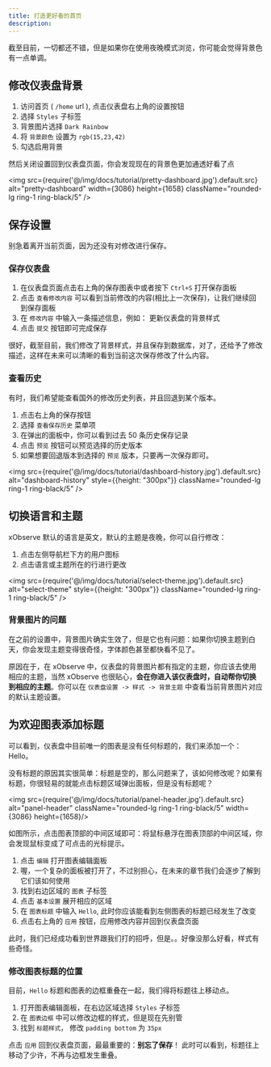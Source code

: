 ```yaml
---
title: 打造更好看的首页
description: 
---
```


截至目前，一切都还不错，但是如果你在使用夜晚模式浏览，你可能会觉得背景色有一点单调。

## 修改仪表盘背景

1. 访问首页 ( `/home` url ), 点击仪表盘右上角的设置按钮
2. 选择 `Styles` 子标签
3. 背景图片选择 `Dark Rainbow`
4. 将 <code>背景颜色</code> 设置为 `rgb(15,23,42)`
5. 勾选启用背景

然后关闭设置回到仪表盘页面，你会发现现在的背景色更加通透好看了点

<img src={require('@/img/docs/tutorial/pretty-dashboard.jpg').default.src} alt="pretty-dashboard" width={3086} height={1658} className="rounded-lg ring-1 ring-black/5" />


## 保存设置

别急着离开当前页面，因为还没有对修改进行保存。


### 保存仪表盘

1. 在仪表盘页面点击右上角的保存图表中或者按下 `Ctrl+S` 打开保存面板
2. 点击 `查看修改内容` 可以看到当前修改的内容(相比上一次保存)，让我们继续回到保存面板
3. 在 `修改内容` 中输入一条描述信息，例如： 更新仪表盘的背景样式
4. 点击 `提交` 按钮即可完成保存

很好，截至目前，我们修改了背景样式，并且保存到数据库，对了，还给予了修改描述，这样在未来可以清晰的看到当前这次保存修改了什么内容。

### 查看历史

有时，我们希望能查看国外的修改历史列表，并且回退到某个版本。

1. 点击右上角的保存按钮
2. 选择 `查看保存历史` 菜单项
3. 在弹出的面板中，你可以看到过去 50 条历史保存记录
4. 点击 `预览` 按钮可以预览选择的历史版本
5. 如果想要回退版本到选择的 `预览` 版本，只要再一次保存即可。

<img src={require('@/img/docs/tutorial/dashboard-history.jpg').default.src} alt="dashboard-history" style={{height: "300px"}} className="rounded-lg ring-1 ring-black/5" />

## 切换语言和主题

xObserve 默认的语言是英文，默认的主题是夜晚，你可以自行修改：

1. 点击左侧导航栏下方的用户图标
2. 点击语言或主题所在的行进行更改

<img src={require('@/img/docs/tutorial/select-theme.jpg').default.src} alt="select-theme" style={{height: "300px"}} className="rounded-lg ring-1 ring-black/5" />

### 背景图片的问题

在之前的设置中，背景图片确实生效了，但是它也有问题：如果你切换主题到白天，你会发现主题变得很奇怪，字体颜色甚至都快看不见了。

原因在于，在 xObserve 中，仪表盘的背景图片都有指定的主题，你应该去使用相应的主题，当然 xObserve 也很贴心，**会在你进入该仪表盘时，自动帮你切换到相应的主题**。你可以在 `仪表盘设置 -> 样式 -> 背景主题` 中查看当前背景图片对应的默认主题设置。


## 为欢迎图表添加标题

可以看到，仪表盘中目前唯一的图表是没有任何标题的，我们来添加一个：Hello。

没有标题的原因其实很简单：标题是空的，那么问题来了，该如何修改呢？如果有标题，你很轻易的就能点击标题区域弹出面板，但是没有标题呢？

<img src={require('@/img/docs/tutorial/panel-header.jpg').default.src} alt="panel-header"  className="rounded-lg ring-1 ring-black/5"  width={3086} height={1658}/>

如图所示，点击图表顶部的中间区域即可：将鼠标悬浮在图表顶部的中间区域，你会发现鼠标变成了可点击的光标提示。

1. 点击 `编辑` 打开图表编辑面板
2. 喔，一个复杂的面板被打开了，不过别担心，在未来的章节我们会逐步了解到它们该如何使用
3. 找到右边区域的  `图表` 子标签
4. 点击 `基本设置` 展开相应的区域
5. 在 `图表标题` 中输入 `Hello`, 此时你应该能看到左侧图表的标题已经发生了改变
6. 点击右上角的 `应用` 按钮，应用修改内容并回到仪表盘页面

此时，我们已经成功看到世界跟我们打的招呼，但是。。好像没那么好看，样式有些奇怪。


### 修改图表标题的位置

目前，`Hello` 标题和图表的边框重叠在一起，我们得将标题往上移动点。

1. 打开图表编辑面板，在右边区域选择 `Styles` 子标签
2. 在 `图表边框` 中可以修改边框的样式，但是现在先别管
3. 找到 `标题样式`， 修改 `padding bottom` 为 `35px`



点击 `应用` 回到仪表盘页面，最最重要的：**别忘了保存**！ 此时可以看到，标题往上移动了少许，不再与边框发生重叠。









